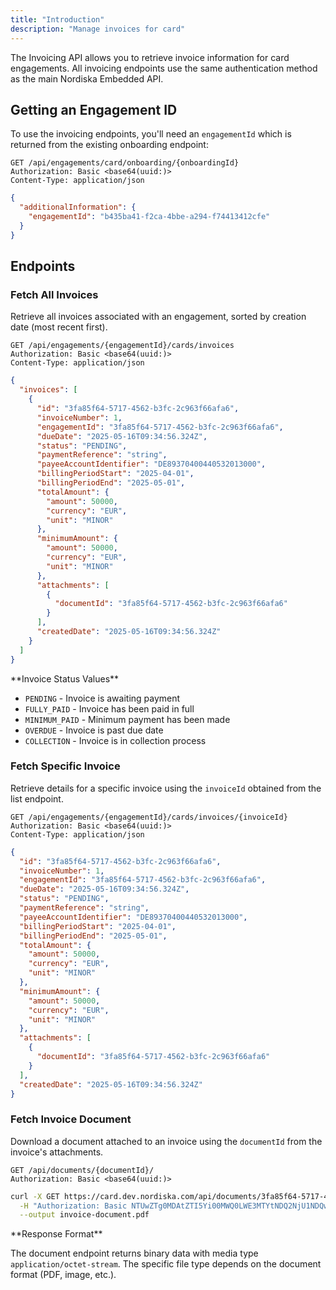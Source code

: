 ```yaml
---
title: "Introduction"
description: "Manage invoices for card"
---
```


The Invoicing API allows you to retrieve invoice information for card engagements. All invoicing endpoints use the same authentication method as the main Nordiska Embedded API.

## Getting an Engagement ID

To use the invoicing endpoints, you'll need an `engagementId` which is returned from the existing onboarding endpoint:

<CodeGroup>

```http Get Engagement ID
GET /api/engagements/card/onboarding/{onboardingId}
Authorization: Basic <base64(uuid:)>
Content-Type: application/json
```

```json Response - additionalInformation
{
  "additionalInformation": {
    "engagementId": "b435ba41-f2ca-4bbe-a294-f74413412cfe"
  }
}
```

</CodeGroup>

## Endpoints

### Fetch All Invoices

Retrieve all invoices associated with an engagement, sorted by creation date (most recent first).

<CodeGroup>

```http Request
GET /api/engagements/{engagementId}/cards/invoices
Authorization: Basic <base64(uuid:)>
Content-Type: application/json
```

```json Response Example
{
  "invoices": [
    {
      "id": "3fa85f64-5717-4562-b3fc-2c963f66afa6",
      "invoiceNumber": 1,
      "engagementId": "3fa85f64-5717-4562-b3fc-2c963f66afa6",
      "dueDate": "2025-05-16T09:34:56.324Z",
      "status": "PENDING",
      "paymentReference": "string",
      "payeeAccountIdentifier": "DE89370400440532013000",
      "billingPeriodStart": "2025-04-01",
      "billingPeriodEnd": "2025-05-01",
      "totalAmount": {
        "amount": 50000,
        "currency": "EUR",
        "unit": "MINOR"
      },
      "minimumAmount": {
        "amount": 50000,
        "currency": "EUR",
        "unit": "MINOR"
      },
      "attachments": [
        {
          "documentId": "3fa85f64-5717-4562-b3fc-2c963f66afa6"
        }
      ],
      "createdDate": "2025-05-16T09:34:56.324Z"
    }
  ]
}
```

</CodeGroup>

<Info>
  **Invoice Status Values**
  
  - `PENDING` - Invoice is awaiting payment
  - `FULLY_PAID` - Invoice has been paid in full
  - `MINIMUM_PAID` - Minimum payment has been made
  - `OVERDUE` - Invoice is past due date
  - `COLLECTION` - Invoice is in collection process
</Info>

### Fetch Specific Invoice

Retrieve details for a specific invoice using the `invoiceId` obtained from the list endpoint.

<CodeGroup>

```http Request
GET /api/engagements/{engagementId}/cards/invoices/{invoiceId}
Authorization: Basic <base64(uuid:)>
Content-Type: application/json
```

```json Response Example
{
  "id": "3fa85f64-5717-4562-b3fc-2c963f66afa6",
  "invoiceNumber": 1,
  "engagementId": "3fa85f64-5717-4562-b3fc-2c963f66afa6",
  "dueDate": "2025-05-16T09:34:56.324Z",
  "status": "PENDING",
  "paymentReference": "string",
  "payeeAccountIdentifier": "DE89370400440532013000",
  "billingPeriodStart": "2025-04-01",
  "billingPeriodEnd": "2025-05-01",
  "totalAmount": {
    "amount": 50000,
    "currency": "EUR",
    "unit": "MINOR"
  },
  "minimumAmount": {
    "amount": 50000,
    "currency": "EUR",
    "unit": "MINOR"
  },
  "attachments": [
    {
      "documentId": "3fa85f64-5717-4562-b3fc-2c963f66afa6"
    }
  ],
  "createdDate": "2025-05-16T09:34:56.324Z"
}
```

</CodeGroup>

### Fetch Invoice Document

Download a document attached to an invoice using the `documentId` from the invoice's attachments.

<CodeGroup>

```http Request
GET /api/documents/{documentId}/
Authorization: Basic <base64(uuid:)>
```

```bash cURL Example
curl -X GET https://card.dev.nordiska.com/api/documents/3fa85f64-5717-4562-b3fc-2c963f66afa6/ \
  -H "Authorization: Basic NTUwZTg0MDAtZTI5Yi00MWQ0LWE3MTYtNDQ2NjU1NDQwMDAwOg==" \
  --output invoice-document.pdf
```

</CodeGroup>

<Info>
  **Response Format**
  
  The document endpoint returns binary data with media type `application/octet-stream`. The specific file type depends on the document format (PDF, image, etc.).
</Info> 